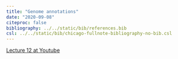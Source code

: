```yaml
---
title: "Genome annotations"
date: "2020-09-08"
citeproc: false
bibliography: ../../static/bib/references.bib
csl: ../../static/bib/chicago-fullnote-bibliography-no-bib.csl
---
```


[Lecture 12 at Youtube](https://youtu.be/hp1SmTOB3Yo)





